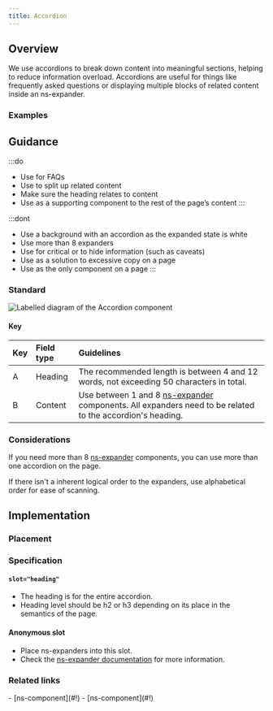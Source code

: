 ```yaml
---
title: Accordion
---
```





## Overview

<CompDetails name={componentName} />

We use accordions to break down content into meaningful sections, helping to reduce information overload. Accordions are useful for things like frequently asked questions or displaying multiple blocks of related content inside an ns-expander.

### Examples

<ExampleViewer type="standard" />

## Guidance

:::do
- Use for FAQs
- Use to split up related content
- Make sure the heading relates to content
- Use as a supporting component to the rest of the page’s content
:::

:::dont
- Use a background with an accordion as the expanded state is white
- Use more than 8 expanders
- Use for critical or to hide information (such as caveats)
- Use as a solution to excessive copy on a page
- Use as the only component on a page
:::

### Standard

![Labelled diagram of the Accordion component](@assets/components/ns-accordion/guidance.webp)

#### Key

| Key | Field type | Guidelines |
| :--- | :--- | :--- |
| <span class="marker">A</span> | Heading | The recommended length is between 4 and 12 words, not exceeding 50 characters in total.  |
| <span class="marker">B</span> | Content | Use between 1 and 8 [ns-expander](/components/ns-expander) components. All expanders need to be related to the accordion's heading.|

### Considerations

If you need more than 8 [ns-expander](/components/ns-expander) components, you can use more than one accordion on the page.

If there isn't a inherent logical order to the expanders, use alphabetical order for ease of scanning.

## Implementation

### Placement

<Placement name={componentName}/>

### Specification

<Specification name={componentName} />

#### `slot="heading"`

- The heading is for the entire accordion.
- Heading level should be h2 or h3 depending on its place in the semantics of the page.

#### Anonymous slot

- Place ns-expanders into this slot.
- Check the [ns-expander documentation](/components/ns-expander) for more information.

### Related links

<RelatedLinks name={componentName}>
- [ns-component](#!)
- [ns-component](#!)
</RelatedLinks>

